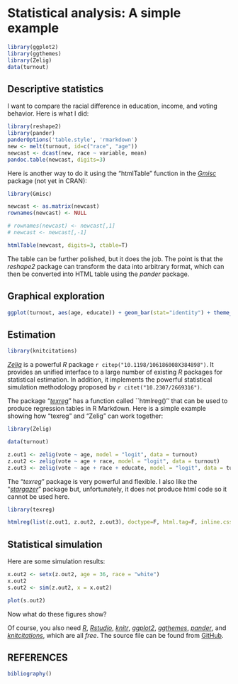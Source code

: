 Statistical analysis: A simple example
========================================================

```r
library(ggplot2)
library(ggthemes)
library(Zelig)
data(turnout)
```

Descriptive statistics
---------------------------------

I want to compare the racial difference in education, income, and voting behavior. Here is what I did: 

```r
library(reshape2)
library(pander)
panderOptions('table.style', 'rmarkdown')
new <- melt(turnout, id=c("race", "age"))
newcast <- dcast(new, race ~ variable, mean)
pandoc.table(newcast, digits=3)
```

Here is another way to do it using the "htmlTable" function in the *[Gmisc](http://gforge.se/gmisc/)* package (not yet in CRAN):

```r
library(Gmisc)

newcast <- as.matrix(newcast)
rownames(newcast) <- NULL

# rownames(newcast) <- newcast[,1]
# newcast <- newcast[,-1]

htmlTable(newcast, digits=3, ctable=T)
```

The table can be further polished, but it does the job. The point is that the *reshape2* package can transform the data into arbitrary format, which can then be converted into HTML table using the  *pander* package. 

Graphical exploration
---------------------------------
```r
ggplot(turnout, aes(age, educate)) + geom_bar(stat="identity") + theme_few()
```

Estimation
---------------------------------

```r
library(knitcitations)
```

*[Zelig](http://projects.iq.harvard.edu/zelig)* is a powerful *R* package `r citep("10.1198/106186008X384898")`. It provides an unified interface to a large number of existing *R* packages for statistical estimation. In addition, it implements the powerful statistical simulation methodology proposed by `r citet("10.2307/2669316")`.

The package "*[texreg](http://cran.r-project.org/web/packages/texreg/index.html)*" has a function called ``htmlreg()'' that can be used to produce regression tables in R Markdown. Here is a simple example showing how "texreg" and "Zelig" can work together:

```r
library(Zelig)

data(turnout)

z.out1 <- zelig(vote ~ age, model = "logit", data = turnout)
z.out2 <- zelig(vote ~ age + race, model = "logit", data = turnout)
z.out3 <- zelig(vote ~ age + race + educate, model = "logit", data = turnout)
```
The "*texreg*" package is very powerful and flexible. I also like the "*[stargazer](http://cran.r-project.org/web/packages/stargazer/index.html)*" package but, unfortunately, it does not produce html code so it cannot be used here. 

```r
library(texreg)

htmlreg(list(z.out1, z.out2, z.out3), doctype=F, html.tag=F, inline.css=T, head.tag=F, body.tag=F, center=F, single.row=T, caption="")
```


Statistical simulation
--------------------------------

Here are some simulation results:

```r
x.out2 <- setx(z.out2, age = 36, race = "white")
x.out2
s.out2 <- sim(z.out2, x = x.out2)
```

```r
plot(s.out2)
```

Now what do these figures show?

Of course, you also need *[R](http://www.r-project.org/)*, *[Rstudio](http://www.rstudio.com/)*, *[knitr](http://yihui.name/knitr/)*, *[ggplot2](http://ggplot2.org/)*, *[ggthemes](https://github.com/jrnold/ggthemes)*, *[pander](http://rapporter.github.io/pander/)*, and *[knitcitations](https://github.com/cboettig/knitcitations)*, which are all *free*. The source file can be found from [GitHub](https://github.com/shigesong/famine_project/blob/master/test_markdown.Rmd). 


REFERENCES
-------------------------

```r
bibliography()
```

